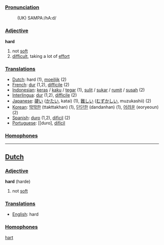 ===[[Pronunciation]]===
: (UK) SAMPA:/hA:d/

===[[Adjective]]===

'''hard'''

# not [[soft]]
# [[difficult]], taking a lot of [[effort]]

===[[Translation]]s===
*[[Dutch]]: hard (1), [[moeilijk]] (2)
*[[French]]: [[dur]] (1,2), [[difficile]] (2)
*[[Indonesian]]: [[keras]] / [[kaku]] / [[tegar]] (1), [[sulit]] / [[sukar]] / [[rumit]] / [[susah]] (2)
*[[Interlingua]]: [[dur]] (1,2), [[difficile]] (2)
*[[Japanese]]: [[硬い]] ([[かたい]], katai) (1), [[難しい]] ([[むずかしい]], muzukashii) (2)
*[[Korean]]: [[딱딱한]] (ttakttakhan) (1), [[단단한]] (dandanhan) (1), [[어려운]] (eoryeoun) (2)
*[[Spanish]]: [[duro]] (1,2), [[dificil]] (2)
*[[Portuguese]]: [[duro], [[difícil]]


===[[Homophone]]s===

----

==[[Dutch]]==

===[[Adjective]]===

'''hard''' (harde)

# not [[soft]]

===[[Translation]]s===
*[[English]]: hard

===[[Homophone]]s===

[[hart]]